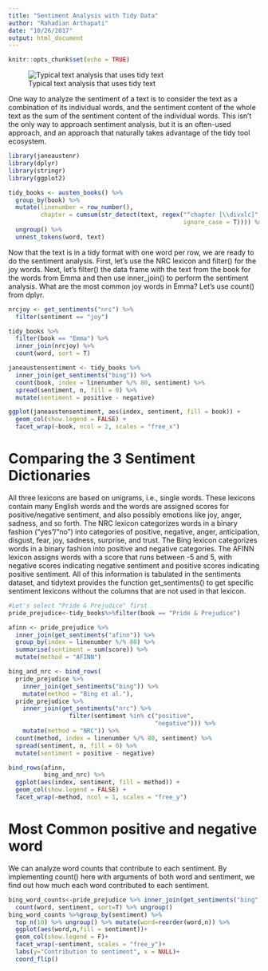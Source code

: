 ```yaml
---
title: "Sentiment Analysis with Tidy Data"
author: "Rahadian Arthapati"
date: "10/26/2017"
output: html_document
---
```


```r
knitr::opts_chunk$set(echo = TRUE)
```

![Typical text analysis that uses tidy text](https://s3-ap-southeast-1.amazonaws.com/grandline/data-science-files/flowchart-text-analysis.png)

One way to analyze the sentiment of a text is to consider the text as a combination of its individual words, and the sentiment content of the whole text as the sum of the sentiment content of the individual words. This isn’t the only way to approach sentiment analysis, but it is an often-used approach, and an approach that naturally takes advantage of the tidy tool ecosystem.

```r
library(janeaustenr)
library(dplyr)
library(stringr)
library(ggplot2)
```

```r
tidy_books <- austen_books() %>%
  group_by(book) %>%
  mutate(linenumber = row_number(),
         chapter = cumsum(str_detect(text, regex("^chapter [\\divxlc]",
                                                 ignore_case = T)))) %>%
  ungroup() %>%
  unnest_tokens(word, text)

```
Now that the text is in a tidy format with one word per row, we are ready to do the sentiment analysis. First, let’s use the NRC lexicon and filter() for the joy words. Next, let’s filter() the data frame with the text from the book for the words from Emma and then use inner_join() to perform the sentiment analysis. What are the most common joy words in Emma? Let’s use count() from dplyr.

```r
nrcjoy <- get_sentiments("nrc") %>%
  filter(sentiment == "joy")

tidy_books %>%
  filter(book == "Emma") %>%
  inner_join(nrcjoy) %>%
  count(word, sort = T)
```

```r
janeaustensentiment <- tidy_books %>%
  inner_join(get_sentiments("bing")) %>%
  count(book, index = linenumber %/% 80, sentiment) %>%
  spread(sentiment, n, fill = 0) %>%
  mutate(sentiment = positive - negative)

ggplot(janeaustensentiment, aes(index, sentiment, fill = book)) +
  geom_col(show.legend = FALSE) +
  facet_wrap(~book, ncol = 2, scales = "free_x")
```
# Comparing the 3 Sentiment Dictionaries
All three lexicons are based on unigrams, i.e., single words. These lexicons contain many English words and the words are assigned scores for positive/negative sentiment, and also possibly emotions like joy, anger, sadness, and so forth. The NRC lexicon categorizes words in a binary fashion (“yes”/“no”) into categories of positive, negative, anger, anticipation, disgust, fear, joy, sadness, surprise, and trust. The Bing lexicon categorizes words in a binary fashion into positive and negative categories. The AFINN lexicon assigns words with a score that runs between -5 and 5, with negative scores indicating negative sentiment and positive scores indicating positive sentiment. All of this information is tabulated in the sentiments dataset, and tidytext provides the function get_sentiments() to get specific sentiment lexicons without the columns that are not used in that lexicon. 
```r
#Let's select "Pride & Prejudice" first
pride_prejudice<-tidy_books%>%filter(book == "Pride & Prejudice")

afinn <- pride_prejudice %>%
  inner_join(get_sentiments("afinn")) %>%
  group_by(index = linenumber %/% 80) %>%
  summarise(sentiment = sum(score)) %>%
  mutate(method = "AFINN")

bing_and_nrc <- bind_rows(
  pride_prejudice %>%
    inner_join(get_sentiments("bing")) %>%
    mutate(method = "Bing et al."),
  pride_prejudice %>%
    inner_join(get_sentiments("nrc") %>%
                 filter(sentiment %in% c("positive",
                                         "negative"))) %>%
    mutate(method = "NRC")) %>%
  count(method, index = linenumber %/% 80, sentiment) %>%
  spread(sentiment, n, fill = 0) %>%
  mutate(sentiment = positive - negative)

```

```r
bind_rows(afinn,
          bing_and_nrc) %>%
  ggplot(aes(index, sentiment, fill = method)) +
  geom_col(show.legend = FALSE) +
  facet_wrap(~method, ncol = 1, scales = "free_y") 
```
# Most Common positive and negative word
We can analyze word counts that contribute to each sentiment. By implementing count() here with arguments of both word and sentiment, we find out how much each word contributed to each sentiment.
```r
bing_word_counts<-pride_prejudice %>% inner_join(get_sentiments("bing")) %>%
  count(word, sentiment, sort=T) %>% ungroup()
bing_word_counts %>%group_by(sentiment) %>%
  top_n(10) %>% ungroup() %>% mutate(word=reorder(word,n)) %>%
  ggplot(aes(word,n,fill = sentiment))+
  geom_col(show.legend = F)+
  facet_wrap(~sentiment, scales = "free_y")+
  labs(y="Contribution to sentiment", x = NULL)+
  coord_flip()
```

